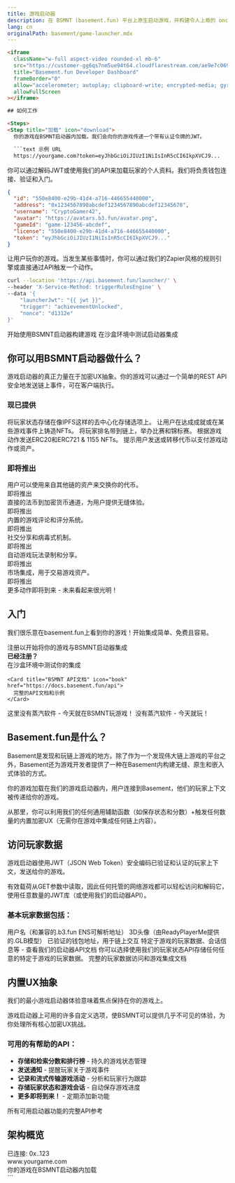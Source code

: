 ```yaml
---
title: 游戏启动器
description: 在 BSMNT (basement.fun) 平台上原生启动游戏，并构建令人上瘾的 onchain 体验，无需担心加密组件的问题
lang: cn
originalPath: basement/game-launcher.mdx
---
```

```html
<iframe
  className="w-full aspect-video rounded-xl mb-6"
  src="https://customer-gg6qs7nm5ue94t64.cloudflarestream.com/ae9e7c0694dacb8d602309c381fce796/iframe?poster=https%3A%2F%2Fcustomer-gg6qs7nm5ue94t64.cloudflarestream.com%2Fae9e7c0694dacb8d602309c381fce796%2Fthumbnails%2Fthumbnail.jpg%3Ftime%3D%26height%3D600"
  title="Basement.fun Developer Dashboard"
  frameBorder="0"
  allow="accelerometer; autoplay; clipboard-write; encrypted-media; gyroscope; picture-in-picture"
  allowFullScreen
></iframe>

## 如何工作

<Steps>
<Step title="加载" icon="download">
  你的游戏在BSMNT启动器内加载。我们会向你的游戏传递一个带有认证令牌的JWT。

  ```text 示例 URL
  https://yourgame.com?token=eyJhbGciOiJIUzI1NiIsInR5cCI6IkpXVCJ9...
  ```
</Step>

<Step title="认证" icon="key">
  你可以通过解码JWT或使用我们的API来加载玩家的个人资料。我们将负责钱包连接、验证和入门。

  ```json 玩家资料
  {
    "id": "550e8400-e29b-41d4-a716-446655440000",
    "address": "0x1234567890abcdef1234567890abcdef12345678",
    "username": "CryptoGamer42",
    "avatar": "https://avatars.b3.fun/avatar.png",
    "gameId": "game-123456-abcdef",
    "license": "550e8400-e29b-41d4-a716-446655440000",
    "token": "eyJhbGciOiJIUzI1NiIsInR5cCI6IkpXVCJ9..."
  }
  ```
</Step>

<Step title="触发" icon="zap">
  让用户玩你的游戏。当发生某些事情时，你可以通过我们的Zapier风格的规则引擎或直接通过API触发一个动作。

  ```bash 触发API示例
  curl --location 'https://api.basement.fun/launcher/' \
  --header 'X-Service-Method: triggerRulesEngine' \
  --data '{
      "launcherJwt": "{{ jwt }}",
      "trigger": "achievementUnlocked",
      "nonce": "d1312e"
  }'
  ```
</Step>
</Steps>

<CardGroup cols={2}>
  <Card title="注册为开发者" icon="user-plus" href="https://basement.fun/developer/signup" cta="注册">
    开始使用BSMNT启动器构建游戏
  </Card>
  
  <Card title="启动器游乐场" icon="play" href="https://basement.fun/playground" cta="立即尝试">
    在沙盒环境中测试启动器集成
  </Card>
</CardGroup>

## 你可以用BSMNT启动器做什么？

游戏启动器的真正力量在于加密UX抽象。你的游戏可以通过一个简单的REST API安全地发送链上事件，可在客户端执行。

### 现已提供

<CardGroup cols={2}>
  <Card title="保存状态到IPFS" icon="database">
    将玩家状态存储在像IPFS这样的去中心化存储选项上。
  </Card>
  
  <Card title="购买NFTs & 铸造" icon="palette">
    让用户在达成成就或在某些游戏事件上铸造NFTs。
  </Card>
  
  <Card title="链上排行榜" icon="trophy">
    将玩家排名带到链上，举办比赛和锦标赛。
  </Card>
  
  <Card title="发行代币 & NFTs" icon="coins">
    根据游戏动作发送ERC20和ERC721 & 1155 NFTs。
  </Card>
  
  <Card title="用代币支付" icon="credit-card">
    提示用户发送或转移代币以支付游戏动作或资产。
  </Card>
</CardGroup>

### 即将推出

<CardGroup cols={2}>
  <Card title="交换 & 交易" icon="arrows-rotate">
    用户可以使用来自其他链的资产来交换你的代币。
    <div style={{ marginTop: '8px' }}>
      <span style={{ backgroundColor: '#f59e0b', color: 'white', padding: '2px 6px', borderRadius: '12px', fontSize: '10px', fontWeight: 'bold' }}>即将推出</span>
    </div>
  </Card>
  
  <Card title="信用卡通道" icon="credit-card">
    直接的法币到加密货币通道，为用户提供无缝体验。
    <div style={{ marginTop: '8px' }}>
      <span style={{ backgroundColor: '#f59e0b', color: 'white', padding: '2px 6px', borderRadius: '12px', fontSize: '10px', fontWeight: 'bold' }}>即将推出</span>
    </div>
  </Card>
  
  <Card title="收集评论" icon="star">
    内置的游戏评论和评分系统。
    <div style={{ marginTop: '8px' }}>
      <span style={{ backgroundColor: '#f59e0b', color: 'white', padding: '2px 6px', borderRadius: '12px', fontSize: '10px', fontWeight: 'bold' }}>即将推出</span>
    </div>
  </Card>
  
  <Card title="分享你的游戏" icon="share">
    社交分享和病毒式机制。
    <div style={{ marginTop: '8px' }}>
      <span style={{ backgroundColor: '#f59e0b', color: 'white', padding: '2px 6px', borderRadius: '12px', fontSize: '10px', fontWeight: 'bold' }}>即将推出</span>
    </div>
  </Card>
  
  <Card title="记录游戏玩法" icon="video">
    自动游戏玩法录制和分享。
    <div style={{ marginTop: '8px' }}>
      <span style={{ backgroundColor: '#f59e0b', color: 'white', padding: '2px 6px', borderRadius: '12px', fontSize: '10px', fontWeight: 'bold' }}>即将推出</span>
    </div>
  </Card>
  
  <Card title="列出NFTs" icon="store">
    市场集成，用于交易游戏资产。
    <div style={{ marginTop: '8px' }}>
      <span style={{ backgroundColor: '#f59e0b', color: 'white', padding: '2px 6px', borderRadius: '12px', fontSize: '10px', fontWeight: 'bold' }}>即将推出</span>
    </div>
  </Card>
</CardGroup>

<Note>
更多动作即将到来 - 未来看起来很光明！
</Note>

## 入门

我们很乐意在basement.fun上看到你的游戏！开始集成简单、免费且容易。

<Tabs>
<Tab title="游戏开发者">
  <CardGroup cols={1}>
    <Card title="注册为开发者" icon="user-plus" href="https://basement.fun/developer/signup" cta="立即注册" horizontal>
      注册以开始将你的游戏与BSMNT启动器集成
    </Card>
  </CardGroup>
  
  <div style={{ marginTop: '16px' }}>
    <strong>已经注册？</strong>
  </div>
  
  <CardGroup cols={2}>
    <Card title="游戏启动器游乐场" icon="play" href="https://basement.fun/playground">
      在沙盒环境中测试你的集成
    </Card>
    
    <Card title="BSMNT API文档" icon="book" href="https://docs.basement.fun/api">
      完整的API文档和示例
    </Card>
  </CardGroup>
</Tab>

<Tab title="玩家">
  <Card title="查看BSMNT启动器的实际操作" icon="gamepad-2" href="https://basement.fun/games" cta="玩游戏" horizontal>
    这里没有蒸汽软件 - 今天就在BSMNT玩游戏！
  </Card>
  
  <Note>
  没有蒸汽软件 - 今天就玩！
  </Note>
</Tab>
</Tabs>

## Basement.fun是什么？

Basement是发现和玩链上游戏的地方。除了作为一个发现伟大链上游戏的平台之外，Basement还为游戏开发者提供了一种在Basement内构建无缝、原生和嵌入式体验的方式。

你的游戏加载在我们的游戏启动器内，用户连接到Basement，他们的玩家上下文被传递给你的游戏。

从那里，你可以利用我们的任何通用辅助函数（如保存状态和分数）+触发任何数量的内置加密UX（无需你在游戏中集成任何链上内容）。

## 访问玩家数据

游戏启动器使用JWT（JSON Web Token）安全编码已验证和认证的玩家上下文，发送给你的游戏。

有效载荷从GET参数中读取，因此任何托管的网络游戏都可以轻松访问和解码它，使用任意数量的JWT库（或使用我们的启动器API）。

### 基本玩家数据包括：

<AccordionGroup>
<Accordion title="用户名和ENS">
  用户名（和兼容的.b3.fun ENS可解析地址）
</Accordion>

<Accordion title="3D头像">
  3D头像（由ReadyPlayerMe提供的.GLB模型）
</Accordion>

<Accordion title="钱包地址">
  已验证的钱包地址，用于链上交互
</Accordion>

<Accordion title="附加数据">
  特定于游戏的玩家数据、会话信息等 - 查看我们的启动器API文档
</Accordion>
</AccordionGroup>

<Tip>
你可以选择使用我们的玩家状态API存储任何任意的特定于游戏的玩家数据。
</Tip>

<Card title="探索启动器API" icon="code" href="https://docs.basement.fun/api" cta="查看文档" horizontal>
  完整的玩家数据访问和游戏集成文档
</Card>

## 内置UX抽象

我们的最小游戏启动器体验意味着焦点保持在你的游戏上。

游戏启动器上可用的许多自定义选项，使BSMNT可以提供几乎不可见的体验，为你处理所有核心加密UX挑战。

### 可用的有帮助的API：

- **存储和检索分数和排行榜** - 持久的游戏状态管理
- **发送通知** - 提醒玩家关于游戏事件
- **记录和流式传输游戏活动** - 分析和玩家行为跟踪
- **存储玩家状态和游戏会话** - 自动保存游戏进度
- **更多即将到来！** - 定期添加新功能

<Card title="探索启动器API" icon="api" href="https://docs.basement.fun/api" cta="查看文档" horizontal>
  所有可用启动器功能的完整API参考
</Card>

## 架构概览

<Frame caption="游戏启动器集成流程">
  <div style={{ 
    padding: '20px', 
    backgroundColor: '#f8fafc', 
    border: '1px solid #e2e8f0', 
    borderRadius: '8px',
    textAlign: 'center',
    fontFamily: 'monospace'
  }}>
    <div style={{ marginBottom: '10px', color: '#64748b' }}>已连接: 0x..123</div>
    <div style={{ marginBottom: '10px', backgroundColor: '#007AFF', color: 'white', padding: '8px', borderRadius: '4px' }}>
      www.yourgame.com
    </div>
    <div style={{ fontSize: '14px', color: '#475569' }}>
      你的游戏在BSMNT启动器内加载
    </div>
  </div>
</Frame>
```
